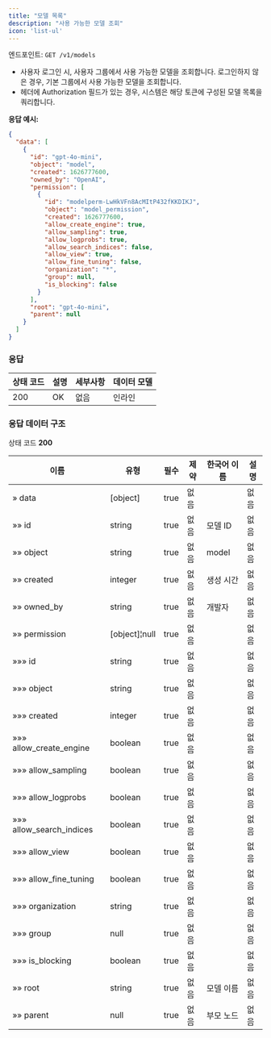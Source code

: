 ```yaml
---
title: "모델 목록"
description: "사용 가능한 모델 조회"
icon: 'list-ul'
---
```


엔드포인트: `GET /v1/models`

- 사용자 로그인 시, 사용자 그룹에서 사용 가능한 모델을 조회합니다. 로그인하지 않은 경우, 기본 그룹에서 사용 가능한 모델을 조회합니다.
- 헤더에 Authorization 필드가 있는 경우, 시스템은 해당 토큰에 구성된 모델 목록을 쿼리합니다.

**응답 예시:**

```json
{
  "data": [
    {
      "id": "gpt-4o-mini",
      "object": "model",
      "created": 1626777600,
      "owned_by": "OpenAI",
      "permission": [
        {
          "id": "modelperm-LwHkVFn8AcMItP432fKKDIKJ",
          "object": "model_permission",
          "created": 1626777600,
          "allow_create_engine": true,
          "allow_sampling": true,
          "allow_logprobs": true,
          "allow_search_indices": false,
          "allow_view": true,
          "allow_fine_tuning": false,
          "organization": "*",
          "group": null,
          "is_blocking": false
        }
      ],
      "root": "gpt-4o-mini",
      "parent": null
    }
  ]
}
```

### 응답

|상태 코드 | 설명 | 세부사항 | 데이터 모델|
|---|---|---|---|
|200|OK|없음|인라인|

### 응답 데이터 구조

상태 코드 **200**

|이름 | 유형 | 필수 | 제약 | 한국어 이름 | 설명|
|---|---|---|---|---|---|
|» data|[object]|true|없음||없음|
|»» id|string|true|없음|모델 ID|없음|
|»» object|string|true|없음|model|없음|
|»» created|integer|true|없음|생성 시간|없음|
|»» owned_by|string|true|없음|개발자|없음|
|»» permission|[object]¦null|true|없음||없음|
|»»» id|string|true|없음||없음|
|»»» object|string|true|없음||없음|
|»»» created|integer|true|없음||없음|
|»»» allow_create_engine|boolean|true|없음||없음|
|»»» allow_sampling|boolean|true|없음||없음|
|»»» allow_logprobs|boolean|true|없음||없음|
|»»» allow_search_indices|boolean|true|없음||없음|
|»»» allow_view|boolean|true|없음||없음|
|»»» allow_fine_tuning|boolean|true|없음||없음|
|»»» organization|string|true|없음||없음|
|»»» group|null|true|없음||없음|
|»»» is_blocking|boolean|true|없음||없음|
|»» root|string|true|없음|모델 이름|없음|
|»» parent|null|true|없음|부모 노드|없음|
